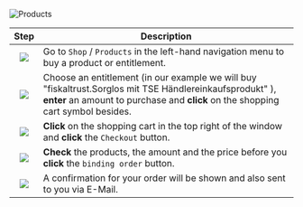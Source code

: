 ![Products](./shop.png)

|             Step             | Description                                                  |
| :--------------------------: | ------------------------------------------------------------ |
| ![](../../../../images/numbers/1.png) | Go to `Shop` / `Products` in the left-hand navigation menu to buy a product or entitlement. |
| ![](../../../../images/numbers/2.png) | Choose an entitlement (in our example we will buy "fiskaltrust.Sorglos mit TSE Händlereinkaufsprodukt" ), **enter** an amount to purchase and **click** on the shopping cart symbol besides.  |
| ![](../../../../images/numbers/3.png) | **Click** on the shopping cart in the top right of the window and **click** the `Checkout` button.  | 
| ![](../../../../images/numbers/4.png) | **Check** the products, the amount and the price before you **click** the `binding order` button.| 
| ![](../../../../images/numbers/5.png) | A confirmation for your order will be shown and also sent to you via E-Mail.  | 